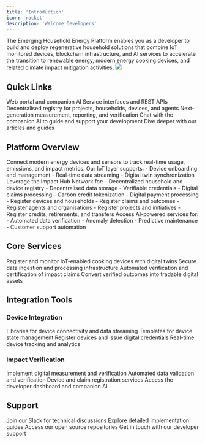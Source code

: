 ```yaml
---
title: 'Introduction'
icon: 'rocket'
description: 'Welcome Developers'
---
```


<Tip>
  The Emerging Household Energy Platform enables you as a developer to build and deploy regenerative household solutions that combine IoT monitored devices, blockchain infrastructure, and AI services to accelerate the transition to renewable energy, modern energy cooking devices, and related climate impact mitigation activities.
</Tip>

<img src="/images/emerging.svg" />  

## Quick Links

<CardGroup>
  <Card title="Mission Control" icon="rocket" href="https://app.emerging.eco">
   Web portal and companion AI
  </Card>
  <Card title="API Reference" icon="code" href="/api-docs/emerging-api/emerging-api">
    Service interfaces and REST APIs
  </Card>
  <Card title="Registry" icon="grid" href="/platforms/Emerging/registry">
   Decentralised registry for projects, households, devices, and agents
  </Card>
  <Card title="Digital MRV" icon="chart-line" href="/platforms/Emerging/emerging-dmrv">
   Next-generation measurement, reporting, and verification
  </Card>
  <Card title="AI Assistant" icon="sparkles" href="/platforms/Emerging/ai-assistant">
    Chat with the companion AI to guide and support your development
  </Card>
  <Card title="Articles" icon="book" href="/articles/introduction">
    Dive deeper with our articles and guides
  </Card>
</CardGroup>

## Platform Overview

<AccordionGroup>
  <Accordion title="IoT Integration">
    Connect modern energy devices and sensors to track real-time usage, emissions, and impact metrics. Our IoT layer supports:
    - Device onboarding and management
    - Real-time data streaming
    - Digital twin synchronization
  </Accordion>

  <Accordion title="Blockchain Infrastructure">
    Leverage the Impact Hub Network for:
    - Decentralized household and device registry
    - Decentralised data storage
    - Verifiable credentials
    - Digital claims processing
    - Carbon credit tokenization
    - Digital payment processing
  </Accordion>

  <Accordion title="Decentralised Registry">
    - Register devices and households
    - Register claims and outcomes
    - Register agents and organisations
    - Register projects and initiatives
    - Register credits, retirements, and transfers
  </Accordion>

  <Accordion title="AI Services">
    Access AI-powered services for:
    - Automated data verification
    - Anomaly detection
    - Predictive maintenance
    - Customer support automation
  </Accordion>
</AccordionGroup>

## Core Services

<CardGroup>
  <Card title="Device Management" icon="microchip">
    Register and monitor IoT-enabled cooking devices with digital twins
  </Card>
  <Card title="Data Streams" icon="database">
    Secure data ingestion and processing infrastructure
  </Card>
  <Card title="Claims Processing" icon="file-signature">
    Automated verification and certification of impact claims
  </Card>
  <Card title="Token Economy" icon="coins">
    Convert verified outcomes into tradable digital assets
  </Card>
</CardGroup>

## Integration Tools

### Device Integration
<CardGroup>
  <Card title="Client SDK" icon="box" href="/spatial-web-stack/spatial-web-sdks">
    Libraries for device connectivity and data streaming
  </Card>
  <Card title="Cognitive Digital Twins" icon="brain" href="platforms/Emerging/energy-systems.mdx">
    Templates for device state management
  </Card>
  <Card title="Device Registration" icon="id-card" href="/platforms/Emerging/device-registration">
    Register devices and issue digital credentials
  </Card>
  <Card title="Monitoring" icon="gauge" href="/platforms/Emerging/household-monitoring">
    Real-time device tracking and analytics
  </Card>
</CardGroup>

### Impact Verification
<CardGroup>
  <Card title="dMRV Protocol" icon="check-double" href="/platforms/Emerging/emerging-dmrv">
    Implement digital measurement and verification
  </Card>
  <Card title="Oracle Services" icon="sparkles" href="/guides/ixo-oracles-architecture">
    Automated data validation and verification
  </Card>
  <Card title="Registry API" icon="grid" href="/platforms/Emerging/registry-server">
    Device and claim registration services
  </Card>
  <Card title="Mission Control" icon="rocket" href="https://app.emerging.eco">
    Access the developer dashboard and companion AI
  </Card>
</CardGroup>

## Support

<CardGroup>
  <Card title="Developer Community" icon="slack" href="https://ixofoundation.slack.com/archives/C04UERAUHQT">
    Join our Slack for technical discussions
  </Card>
  <Card title="Documentation" icon="book" href="/guides/dev/introduction">
    Explore detailed implementation guides
  </Card>
  <Card title="GitHub" icon="github" href="https://github.com/ixofoundation">
    Access our open source repositories
  </Card>
  <Card title="Contact" icon="envelope" href="mailto:assistant@ixo.world">
    Get in touch with our developer support
  </Card>
</CardGroup>